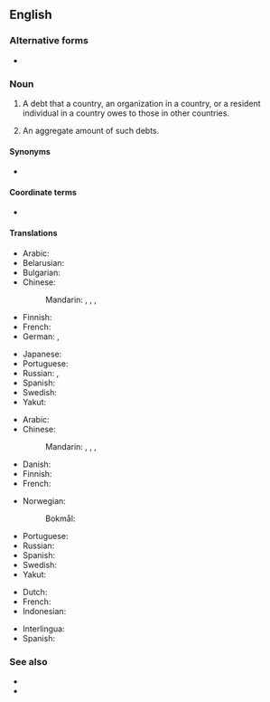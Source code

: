 {{also|foreign-debt}}
==English==

===Alternative forms===
* {{l|en|foreign-debt}}

===Noun===
{{en-noun|-|s}}

# {{lb|en|countable|finance}} A debt that a country, an organization in a country, or a resident individual in a country owes to those in other countries.
# {{lb|en|uncountable|economics}} An aggregate amount of such debts.

====Synonyms====
* {{l|en|external debt}}

====Coordinate terms====
* {{l|en|domestic debt}}

====Translations====
{{trans-top|debt owed to foreigners}}
* Arabic: {{t-needed|ar}}
* Belarusian: {{t|be|знешні доўг|m}}
* Bulgarian: {{t|bg|външен дълг|m}}
* Chinese:
*: Mandarin: {{t|cmn|[[對外]][[債務]]|sc=Hani}}, {{t|cmn|[[对外]][[债务]]|tr=duìwài zhàiwù|sc=Hani}}, {{t+|cmn|外債|sc=Hani}}, {{t+|cmn|外债|tr=wàizhài|sc=Hani}}
* Finnish: {{t|fi|ulkomaanvelka}}
* French: {{t|fr|dette extérieure|f}}
* German: {{t|de|Auslandsschuld|f}}, {{t|de|Auslandsverschuldung|f}}
{{trans-mid}}
* Japanese: {{t|ja|対外債務|tr=たいがいさいむ, taigai saimu|sc=Jpan}}
* Portuguese: {{t|pt|dívida externa|f}}
* Russian: {{t|ru|вне́шний долг|m}}, {{t|ru|вне́шняя задо́лженность|f}}
* Spanish: {{t|es|deuda externa|f}}
* Swedish: {{t|sv|utlandsskuld|c}}
* Yakut: {{t|sah|тас иэс|sc=Cyrl}}
{{trans-bottom}}

{{trans-top|aggregate of debt to foreigners}}
* Arabic: {{t-needed|ar}}
* Chinese:
*: Mandarin: {{t|cmn|[[對外]][[債務]]|sc=Hani}}, {{t|cmn|[[对外]][[债务]]|tr=duìwài zhàiwù|sc=Hani}}, {{t+|cmn|外債|sc=Hani}}, {{t+|cmn|外债|tr=wàizhài|sc=Hani}}
* Danish: {{t|da|udlandsgæld|c}}
* Finnish: {{t|fi|ulkomaanvelka}}
* French: {{t|fr|dette extérieure|f}}
{{trans-mid}}
* Norwegian:
*: Bokmål: {{t|nb|utenlandsgjeld|m|f}}
* Portuguese: {{t|pt|dívida externa|f}}
* Russian: {{t|ru|вне́шний долг|m}}
* Spanish: {{t-needed|es}}
* Swedish: {{t|sv|utlandsskuld|c}}
* Yakut: {{t|sah|тас иэс|sc=Cyrl}}
{{trans-bottom}}

{{checktrans-top|the amount of money that a country has to pay to another country}}
* Dutch: {{t-check|nl|buitenlandse schuld}}
* French: {{t-check|fr|dette extérieur|f}}
* Indonesian: {{t|id|utang luar negeri}} 
{{trans-mid}}
* Interlingua: {{t-check|ia|debita exterior}}
* Spanish: {{t-check|es|deuda externa|f}}
{{trans-bottom}}

===See also===
* {{l|en|debt}}
* {{l|en|foreign}}